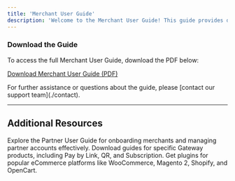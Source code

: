 ```yaml
---
title: 'Merchant User Guide'
description: 'Welcome to the Merchant User Guide! This guide provides detailed instructions for merchants on how to navigate and effectively use the Gateway system. It covers everything from initial setup, managing transactions, using various payment options, and ensuring secure transaction processing. The guide is designed to help merchants get the most out of the Gateway, with step-by-step instructions and best practices for seamless integration and operation'
---
```


### **Download the Guide**

To access the full Merchant User Guide, download the PDF below:

[Download Merchant User Guide (PDF)](https://drive.google.com/file/d/1FmQVOM1YfX1trzHPHmdpWUM43DOaEtow/view?usp=drive_link)

<Note>
  For further assistance or questions about the guide, please [contact our support team](./contact).
</Note>

***

## **Additional Resources**

<CardGroup>
  <Card title="Partner User Guide" icon="user-group" href="./partnerguide">
    Explore the Partner User Guide for onboarding merchants and managing partner accounts effectively.
  </Card>

  <Card title="Products User Guide" icon="cube" href="./productguide">
    Download guides for specific Gateway products, including Pay by Link, QR, and Subscription.
  </Card>

  <Card title="Website Plugins" icon="plug" href="./websiteplugins">
    Get plugins for popular eCommerce platforms like WooCommerce, Magento 2, Shopify, and OpenCart.
  </Card>
</CardGroup>